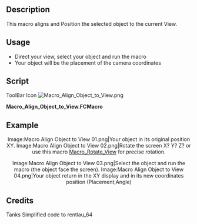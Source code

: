 <languages/>
<translate>
<!--T:1-->
{{Macro
|Name=Macro Align Object to View
|Icon=Macro_Align_Object_to_View.png
|Description=This macro aligns the selected object to the current View.
|Author=Mario52
|Version=0.1
|Date=2015-01-16
|FCVersion=All
|Download=[https://wiki.freecad.org/images/f/f4/Macro_Align_Object_to_View.png ToolBar Icon]
|SeeAlso=[[File:FCCamera 00.png|32px|FCCamera]] [[Macro_FCCamera|Macro_FCCamera]]
}}

==Description== <!--T:2-->
This macro aligns and Position the selected object to the current View.

==Usage== <!--T:3-->
* Direct your view, select your object and run the macro
* Your object will be the placement of the camera coordinates

==Script== <!--T:4-->
</translate>
ToolBar Icon [[Image:Macro_Align_Object_to_View.png]] 

'''Macro_Align_Object_to_View.FCMacro'''

{{MacroCode|code=
# This macro place your object selected to the position ActiveView (camera)
# extact FCCamera
# 16/01/2015

__title__  ="Align Object to View"
__author__ = "Mario52"
__date__   = "16/01/2015"
__version__= "0.1"

import pivy
from pivy import coin

sel = FreeCADGui.Selection.getSelection()
Nameelement = sel[0].Name
App.Console.PrintMessage(str(Nameelement)+"\n")

pl = FreeCAD.Placement()
pl.Rotation = FreeCADGui.ActiveDocument.ActiveView.getCameraOrientation()
pl.Base = FreeCAD.Vector(0.0,0.0,0.0)

App.ActiveDocument.getObject(Nameelement).Placement=pl

}}
<translate>

==Example== <!--T:6-->

<!--T:7-->
<center>
<gallery widths="300" heights="200" perrow="2">
Image:Macro Align Object to View 01.png|Your object in its original position XY.
Image:Macro Align Object to View 02.png|Rotate the screen X? Y? Z? or use this macro [[Macro_Rotate_View|Macro_Rotate_View]] for precise rotation.
</gallery>
</center>

<!--T:8-->
<center>
<gallery widths="300" heights="200" perrow="2">
Image:Macro Align Object to View 03.png|Select the object and run the macro (the object face the screen).
Image:Macro Align Object to View 04.png|Your object return in the XY display and in its new coordinates position (Placement,Angle)
</gallery>
</center>

==Credits== <!--T:5-->
Tanks Simplified code to rentlau_64

</translate>
{{clear}}